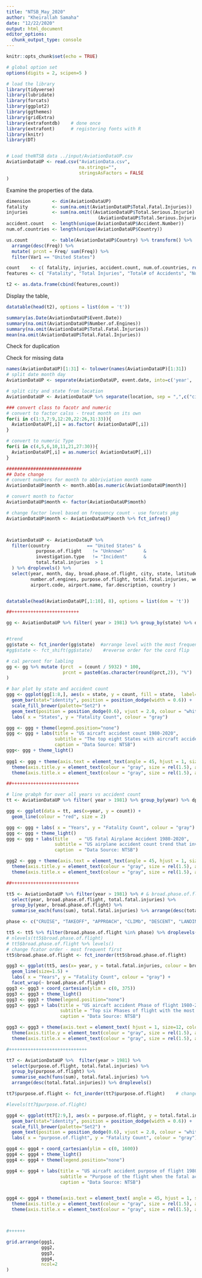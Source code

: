 ```yaml
---
title: "NTSB_May_2020"
author: "Kheirallah Samaha"
date: "12/22/2020"
output: html_document
editor_options: 
  chunk_output_type: console
---
```


```r
knitr::opts_chunk$set(echo = TRUE)
```

```r

# global option set
options(digits = 2, scipen=5 )

# load the library
library(tidyverse)
library(lubridate)
library(forcats)
library(ggplot2)
library(ggthemes)
library(gridExtra)
library(extrafontdb)    # done once
library(extrafont)      # registering fonts with R
library(knitr)
library(DT)


# Load theNTSB data ../input/AviationDataUP.csv
AviationDataUP <- read.csv("AviationData.csv", 
                           na.strings="", 
                           stringsAsFactors = FALSE
)


```

Examine the properties of the data.
```r
dimension        <- dim(AviationDataUP)
fatality         <- sum(na.omit(AviationDataUP$Total.Fatal.Injuries))        # 45543 
injuries         <- sum(na.omit((AviationDataUP$Total.Serious.Injurie) + 
                                  (AviationDataUP$Total.Serious.Injuries)))    # 34102
accident.count   <- length(unique(AviationDataUP$Accident.Number))           # 79141
num.of.countries <- length(unique(AviationDataUP$Country))                   # 178

us.count         <- table(AviationDataUP$Country) %>% transform() %>%        # 95%
  arrange(desc(Freq)) %>% 
  mutate( prcnt = Freq/ sum(Freq)) %>% 
  filter(Var1 == "United States")

count    <- c( fatality, injuries, accident.count, num.of.countries, round((us.count$prcnt * 100), 2))
features <- c( "Fatality", "Total Injuries", "Total# of Accidents", "Number of Countries", "USA.Count in %" )

t2 <- as.data.frame(cbind(features,count))


```

Display the table,
```r

datatable(head(t2), options = list(dom = 't'))

summary(as.Date(AviationDataUP$Event.Date))
summary(na.omit(AviationDataUP$Number.of.Engines))
summary(na.omit(AviationDataUP$Total.Fatal.Injuries))
mean(na.omit(AviationDataUP$Total.Fatal.Injuries))

```

Check for duplication


Check for missing data


```r

names(AviationDataUP)[1:31] <- tolower(names(AviationDataUP)[1:31])
# split date month day
AviationDataUP <- separate(AviationDataUP, event.date, into=c('year', 'month', 'day'))

# split city and state from location
AviationDataUP <- AviationDataUP %>% separate(location, sep = ",",c("city", "state"))

### convert class to facotr and numeric
# convert to factor calss - treat month on its own
for(i in c(1:3,7:9,12:20,22:26,31:33)){
  AviationDataUP[,i] = as.factor( AviationDataUP[,i])
}

```


```r
# convert to numeric Type                                 
for(i in c(4,5,6,10,11,21,27:30)){
  AviationDataUP[,i] = as.numeric( AviationDataUP[,i])
}

```



```r
############################
## Date change 
# convert numbers for month to abbriviation month name
AviationDataUP$month <- month.abb[as.numeric(AviationDataUP$month)]

# convert month to factor
AviationDataUP$month <- factor(AviationDataUP$month)

# change factor level based on frequency count - use forcats pkg
AviationDataUP$month <- AviationDataUP$month %>% fct_infreq()  



AviationDataUP <- AviationDataUP %>% 
  filter(country              == "United States" & 
           purpose.of.flight    != "Unknown"       &
           investigation.type   != "Incident"      &
           total.fatal.injuries  > 1
  ) %>% droplevels() %>%
  select(year, month, day, broad.phase.of.flight, city, state, latitude, longitude,  make,  model,
         number.of.engines, purpose.of.flight, total.fatal.injuries, weather.condition, 
         airport.code, airport.name, far.description, country ) 


datatable(head(AviationDataUP[,1:10], 8), options = list(dom = 't'))

```


```r


##+++++++++++++++++++++++++

gg <- AviationDataUP %>% filter( year > 1981) %>% group_by(state) %>% dplyr::summarise(count = n()) %>% arrange(desc(count))


#trend
gg$state <- fct_inorder(gg$state)  #arrange level with the most frequent upfront
#gg$state <- fct_shift(gg$state)    #reverse order for the cord flip

# cal percent for labling
gg <- gg %>% mutate (prct  = (count / 5932) * 100,
                     prcnt = paste0(as.character(round(prct,2)), "%")
) 

# bar plot by state and accident count
ggg <- ggplot(gg[1:8,], aes(x = state, y = count, fill = state,  label= prcnt)) +
  geom_bar(stat="identity", position = position_dodge(width = 0.6)) +
  scale_fill_brewer(palette="Set2") + 
  geom_text(position = position_dodge(0.6), vjust = 2.0, colour = "white", fontface = "bold")  +  # for horizontal spacing hjust = 2.0
  labs( x = "States", y = "Fatality Count", colour = "gray")

ggg <- ggg + theme(legend.position="none")
ggg <- ggg + labs(title = "US aircaft accident count 1980-2020", 
                  subtitle = "The top eight States with aircraft accident causing at least one fatality.",
                  caption = "Data Source: NTSB") 
ggg<- ggg + theme_light()
    
ggg1 <- ggg + theme(axis.text = element_text(angle = 45, hjust = 1, size=13, colour= "gray"))  +
  theme(axis.title.y = element_text(colour = "gray", size = rel(1.5), angle = 90)) + 
  theme(axis.title.x = element_text(colour = "gray", size = rel(1.5), angle = 0))

```


```r
##+++++++++++++++++++++++++

# line grabph for over all years vs accident count
tt <- AviationDataUP %>% filter( year > 1981) %>% group_by(year) %>% dplyr::summarise(count = n()) %>% arrange(desc(count))

ggg <- ggplot(data = tt, aes(x=year, y = count)) + 
  geom_line(colour = "red", size = 2) 

ggg <- ggg + labs( x = "Years", y = "Fatality Count", colour = "gray") 
ggg <- ggg + theme_light()
ggg <- ggg + labs(title    = "US Fatal Airplane Accident 1980-2020", 
                  subtitle = "US airplane accident count trend that involed at least one fatality.",
                  caption  = "Data Source: NTSB")

ggg2 <- ggg + theme(axis.text = element_text(angle = 45, hjust = 1, size=13, colour= "gray"))  +
  theme(axis.title.y = element_text(colour = "gray", size = rel(1.5), angle = 90)) + 
  theme(axis.title.x = element_text(colour = "gray", size = rel(1.5), angle = 0)) 

##+++++++++++++++++++++++++

tt5 <- AviationDataUP %>% filter(year > 1981) %>% # & broad.phase.of.flight != "cruise") %>%
  select(year, broad.phase.of.flight, total.fatal.injuries) %>% 
  group_by(year, broad.phase.of.flight) %>%
  summarise_each(funs(sum), total.fatal.injuries) %>% arrange(desc(total.fatal.injuries))

phase <- c("CRUISE", "TAKEOFF", "APPROACH", "CLIMb", "DESCENT", "LANDING")

tt5 <- tt5 %>% filter(broad.phase.of.flight %in% phase) %>% droplevels()
# nlevels(tt5$broad.phase.of.flight)
# tt5$broad.phase.of.flight %>% levels()
# change fcator order - most frequent first
tt5$broad.phase.of.flight <- fct_inorder(tt5$broad.phase.of.flight) 

ggg3 <- ggplot(tt5, aes(x= year, y = total.fatal.injuries, colour = broad.phase.of.flight)) + 
  geom_line(size=1.5) + 
  labs( x = "Years", y = "Fatality Count", colour = "gray") +
  facet_wrap(~ broad.phase.of.flight)
ggg3 <- ggg3 + coord_cartesian(ylim = c(0, 375))
ggg3 <- ggg3 + theme_light()
ggg3 <- ggg3 + theme(legend.position="none")
ggg3 <- ggg3 + labs(title = "US aircaft accident Phase of flight 1980-2020", 
                    subtitle = "Top six Phases of flight with the most fatal accidents.",
                    caption = "Data Source: NTSB")

ggg3 <- ggg3 + theme(axis.text = element_text( hjust = 1, size=12, colour= "gray"))  +
  theme(axis.title.y = element_text(colour = "gray", size = rel(1.5), angle = 90)) + 
  theme(axis.title.x = element_text(colour = "gray", size = rel(1.5), angle = 0))    

#+++++++++++++++++++++++++++++

tt7 <- AviationDataUP %>%  filter(year > 1981) %>%
  select(purpose.of.flight, total.fatal.injuries) %>% 
  group_by(purpose.of.flight) %>% 
  summarise_each(funs(sum), total.fatal.injuries) %>% 
  arrange(desc(total.fatal.injuries)) %>% droplevels()

tt7$purpose.of.flight <- fct_inorder(tt7$purpose.of.flight)    # change levels  

#levels(tt7$purpose.of.flight)

ggg4 <- ggplot(tt7[2:9,], aes(x = purpose.of.flight, y = total.fatal.injuries,  fill = purpose.of.flight, label= total.fatal.injuries)) +
  geom_bar(stat="identity", position = position_dodge(width = 0.6)) +
  scale_fill_brewer(palette="Set2") + 
  geom_text(position = position_dodge(0.6), vjust = 2.0, colour = "white", fontface = "bold")  +  # for horizontal spacing hjust = 2.0
  labs( x = "purpose.of.flight", y = "Fatality Count", colour = "gray")

ggg4 <- ggg4 + coord_cartesian(ylim = c(0, 1600))
ggg4 <- ggg4 + theme_light()
ggg4 <- ggg4 + theme(legend.position="none")

ggg4 <- ggg4 + labs(title = "US aircaft accident purpose of flight 1980-2020", 
                    subtitle = "Purpose of the flight when the fatal accidents occur.\nPersonal flights, where the majority fatal flights took place, is excluded on this plot. ",
                    caption = "Data Source: NTSB")


ggg4 <- ggg4 + theme(axis.text = element_text( angle = 45, hjust = 1, size=12, colour= "gray"))  +
  theme(axis.title.y = element_text(colour = "gray", size = rel(1.5), angle = 90)) + 
  theme(axis.title.x = element_text(colour = "gray", size = rel(1.5), angle = 0)) 




```

```r
#++++++  

grid.arrange(ggg1, 
             ggg2, 
             ggg3,
             ggg4,
             ncol=2 
)
```


